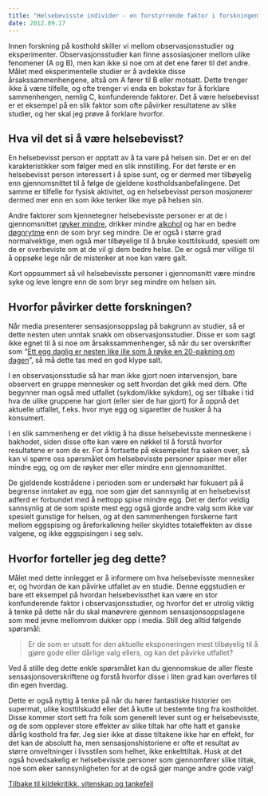 ```yaml
---
title: "Helsebevisste individer - en forstyrrende faktor i forskningen?"
date: 2012.09.17
---
```


Innen forskning på kosthold skiller vi mellom observasjonsstudier og eksperimenter. Observasjonsstudier kan finne assosiasjoner mellom ulike fenomener (A og B), men kan ikke si noe om at det ene fører til det andre. Målet med eksperimentelle studier er å avdekke disse årsakssammenhengene, altså om A fører til B eller motsatt. Dette trenger ikke å være tilfelle, og ofte trenger vi enda en bokstav for å forklare sammenhengen, nemlig C, konfunderende faktorer. Det å være helsebevisst er et eksempel på en slik faktor som ofte påvirker resultatene av slike studier, og her skal jeg prøve å forklare hvorfor.

## Hva vil det si å være helsebevisst?

En helsebevisst person er opptatt av å ta vare på helsen sin. Det er en del karakteristikker som følger med en slik innstilling. For det første er en helsebevisst person interessert i å spise sunt, og er dermed mer tilbøyelig enn gjennomsnittet til å følge de gjeldene kostholdsanbefalingene. Det samme er tilfelle for fysisk aktivitet, og en helsebevisst person mosjonerer dermed mer enn en som ikke tenker like mye på helsen sin.

Andre faktorer som kjennetegner helsebevisste personer er at de i gjennomsnittet [røyker mindre](brokenlink/stump-royken/ "Stump røyken"), drikker mindre [alkohol](brokenlink/alkohol/ "Alkohol") og har en bedre [døgnrytme](brokenlink/sovn-og-overvekt/ "Kan søvnmangel bidra til overvekt?") enn de som bryr seg mindre. De er også i større grad normalvektige, men også mer tilbøyelige til å bruke kosttilskudd, spesielt om de er overbeviste om at de vil gi dem bedre helse. De er også mer villige til å oppsøke lege når de mistenker at noe kan være galt.

Kort oppsummert så vil helsebevisste personer i gjennomsnitt være mindre syke og leve lengre enn de som bryr seg mindre om helsen sin.

## Hvorfor påvirker dette forskningen?

Når media presenterer sensasjonsoppslag på bakgrunn av studier, så er dette nesten uten unntak snakk om observasjonsstudier. Disse er som sagt ikke egnet til å si noe om årsakssammenhenger, så når du ser overskrifter som "[Ett egg daglig er nesten like ille som å røyke en 20-pakning om dagen](http://www.dagbladet.no/2012/08/17/nyheter/helse/forskning/23001062/)", så må dette tas med en god klype salt.

I en observasjonsstudie så har man ikke gjort noen intervensjon, bare observert en gruppe mennesker og sett hvordan det gikk med dem. Ofte begynner man også med utfallet (sykdom/ikke sykdom), og ser tilbake i tid hva de ulike gruppene har gjort (eller sier de har gjort) for å oppnå det aktuelle utfallet, f.eks. hvor mye egg og sigaretter de husker å ha konsumert.

I en slik sammenheng er det viktig å ha disse helsebevisste menneskene i bakhodet, siden disse ofte kan være en nøkkel til å forstå hvorfor resultatene er som de er. For å fortsette på eksempelet fra saken over, så kan vi spørre oss spørsmålet om helsebevisste personer spiser mer eller mindre egg, og om de røyker mer eller mindre enn gjennomsnittet.

De gjeldende kostrådene i perioden som er undersøkt har fokusert på å begrense inntaket av egg, noe som gjør det sannsynlig at en helsebevisst adferd er forbundet med å nettopp spise mindre egg. Det er derfor veldig sannsynlig at de som spiste mest egg også gjorde andre valg som ikke var spesielt gunstige for helsen, og at den sammenhengen forskerne fant mellom eggspising og åreforkalkning heller skyldtes totaleffekten av disse valgene, og ikke eggspisingen i seg selv.

## Hvorfor forteller jeg deg dette?

Målet med dette innlegget er å informere om hva helsebevisste mennesker er, og hvordan de kan påvirke utfallet av en studie. Denne eggstudien er bare ett eksempel på hvordan helsebevissthet kan være en stor konfunderende faktor i observasjonsstudier, og hvorfor det er utrolig viktig å tenke på dette når du skal manøvrere gjennom sensasjonsoppslagene som med jevne mellomrom dukker opp i media. Still deg alltid følgende spørsmål:

> Er de som er utsatt for den aktuelle eksponeringen mest tilbøyelig til å gjøre gode eller dårlige valg ellers, og kan det påvirke utfallet?

Ved å stille deg dette enkle spørsmålet kan du gjennomskue de aller fleste sensasjonsoverskriftene og forstå hvorfor disse i liten grad kan overføres til din egen hverdag.

Dette er også nyttig å tenke på når du hører fantastiske historier om supermat, ulike kosttilskudd eller det å kutte ut bestemte ting fra kostholdet. Disse kommer stort sett fra folk som generelt lever sunt og er helsebevisste, og de som opplever store effekter av slike tiltak har ofte hatt et ganske dårlig kosthold fra før. Jeg sier ikke at disse tiltakene ikke har en effekt, for det kan de absolutt ha, men sensasjonshistoriene er ofte et resultat av større omveltninger i livsstilen som helhet, ikke enkelttiltak. Husk at det også hovedsakelig er helsebevisste personer som gjennomfører slike tiltak, noe som øker sannsynligheten for at de også gjør mange andre gode valg!

[Tilbake til kildekritikk, vitenskap og tankefeil](brokenlink/kildekritikk-vitenskap-og-tankefeil/ "Kildekritikk, vitenskap og tankefeil")
